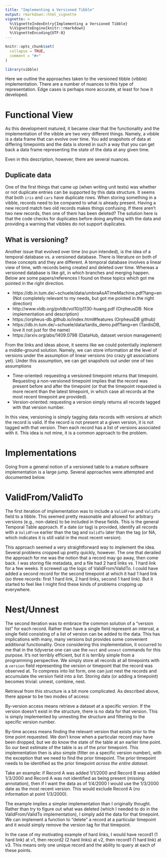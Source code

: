 ```yaml
---
title: "Implementing a Versioned Tibble"
output: rmarkdown::html_vignette
vignette: >
  %\VignetteIndexEntry{Implementing a Versioned Tibble}
  %\VignetteEngine{knitr::rmarkdown}
  %\VignetteEncoding{UTF-8}
---
```


```r
knitr::opts_chunk$set(
  collapse = TRUE,
  comment = "#>"
)
```

```r
library(vibble)
```

Here we outline the approaches taken to the versioned tibble (vibble) implementation. There are a number of nuances to this type of representation. Edge cases is perhaps more accurate, at least for how it developed.

# Functional View
As this development matured, it became clear that the functionality and the implementation of the vibble are two very different things. Namely, a vibble is a data frame that can evolve over time. You add snapshots of data at differing timepoints and the data is stored in such a way that you can get back a data frame representing the state of the data at any given time. 

Even in this description, however, there are several nuances.

## Duplicate data
One of the first things that came up (when writing unit tests) was whether or not duplicate entries can be supported by this data structure. It seems that both `iris` and `cars` have duplicate rows. When storing something in a vibble, records need to be compared to what is already present. Having a new record match two old records makes things confusing. If there aren't two new records, then one of them has been deleted? The solution here is that the code checks for duplicates before doing anything with the data and providing a warning that vibbles do not support duplicates.

## What is versioning?
Another issue that evolved over time (no pun intended), is the idea of a temporal database vs. a versioned database. There is literature on both of these concepts and they are different. A temporal database involves a linear view of time, with records being created and deleted over time. Whereas a versioned database is like git, in which branches and merging happen. Below are some papers/references I found on these topics which got me pointed in the right direction.

- https://db.in.tum.de/~schuele/data/umbraAsATimeMachine.pdf?lang=en (Not completely relevant to my needs, but got me pointed in the right direction)
- http://www.vldb.org/pvldb/vol10/p1130-huang.pdf (OrpheusDB: Nice implementation and description)
- https://orpheus-db.github.io/index.html#features (OrpheusDB github)
- https://db.in.tum.de/~schuele/data/tardis_demo.pdf?lang=en (TardisDB, love it not just for the name)
- https://arxiv.org/abs/1409.0798 (DataHub, dataset version management)


From the links and ideas above, it seems like we could potentially implement a middle-ground solution. Namely, we can store information at the level of versions under the assumption of linear versions (no crazy git associations yet). Under this assumption, we can get snapshots out under one of two assumptions

- Time-oriented: requesting a versioned timepoint returns that timepoint. Requesting a non-versioned timepoint implies that the record was present before and after the timepoint (or that the timepoint requested is more recent than the latest timepoint, in which case all records at the most recent timepoint are provided).
- Version-oriented: requesting a version simply returns all records tagged with that version number.

In this view, versioning is simply tagging data records with versions at which the record is valid. If the record is not present at a given version, it is not tagged with that version. Then each record has a list of versions associated with it. This idea is not mine, it is a common approach to the problem.


# Implementations
Going from a general notion of a versioned table to a mature software implementation is a large jump. Several approaches were attempted and documented below.

# ValidFrom/ValidTo
The first iteration of implementation was to include a `ValidFrom` and `ValidTo` field to a tibble. This seemed pretty reasonable and allowed for arbitrary versions (e.g., non-dates) to be included in these fields. This is the general Temporal Table approach. If a date (or tag) is provided, identify all records with a `ValidFrom` earlier than the tag and `ValidTo` later than the tag (or NA, which indicates it is still valid in the most recent version).

This approach seemed a very straightforward way to implement the idea. Several problems cropped up pretty quickly, however. The one that derailed the approach for me was the notion that a record may go away, then come back. I was storing file metadata, and a file had 2 hard links vs. 1 hard link for a few weeks. It screwed up the logic of ValidFrom/ValidTo. I could have added a second record for the second timepoint at which it had 1 hard link (so three records: first 1 hard link, 2 hard links, second 1 hard link). But it started to feel like I might find these kinds of problems cropping up everywhere.

# Nest/Unnest
The second iteration was to embrace the common solution of a "version list" for each record. Rather than have a single field represent an interval, a single field consisting of a list of version can be added to the data. This has implications with many, many versions but provides some convenient additional functionality. Once considering this implementation, it occurred to me that in the tidyverse one can use the `nest` and `unnest` commands for this purpose. It's not terribly efficient, but it is terribly simple from a programming perspective. We simply store all records at all timepoints with a `version` field representing the version or timepoint that the record was observed at. To compress into list form, one can just nest the records and accumulate the version field into a list. Storing data (or adding a timepoint) becomes trivial: unnest, combine, nest. 

Retrieval from this structure is a bit more complicated. As described above, there appear to be two modes of access:

By-version access means retrieve a dataset at a specific version. If the version doesn't exist in the structure, there is no data for that version. This is simply implemented by unnesting the structure and filtering to the specific version number.

By-time access means finding the relevant version that exists prior to the time point requested. We don't know when a particular record may have been dropped, but we do know the state of the table at an earlier time point. So our best estimate of the table is as of the prior timepoint. This implementation then is also simple (filter on a specific version number), with the exception that we need to find the prior timepoint. The prior timepoint needs to be identified as the prior timepoint *across the entire dataset*. 

Take an example: if Record A was added 1/1/2000 and Record B was added 1/3/2000 and Record A was not identified as being present (missing annotation), then if I want the data as of 1/4/2000 I would use the 1/3/2000 date as the most recent version. This would exclude Record A (no information at point 1/3/2000). 

The example implies a simpler implementation than I originally thought. Rather than try to figure out what was deleted (which I needed to do in the ValidFrom/ValidTo implementation), I simply add the data for that timepoint. We can implement a function to "delete" a record at a particular timepoint and it would simply remove the version tag for that timepoint. 

In the case of my motivating example of hard links, I would have record1 (1 hard link) at v1, then record2 (2 hard links) at v2, then record1 (1 hard link) at v3. This means only one unique record and the ability to query at each of these points.
